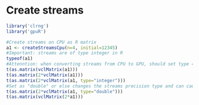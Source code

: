 <!--
%\VignetteEngine{knitr::knitr}
%\VignetteIndexEntry{Create streams}
-->

# Create streams
```r
library('clrng')
library('gpuR')
```

```r
#Create streams on CPU as R matrix
a1 <- createStreamsCpu(n=4, initial=12345)
#Important: streams are of type integer in R
typeof(a1) 
#Attenntion: when converting streams from CPU to GPU, should set type = "integer", or leave it as default NULL
t(as.matrix(vclMatrix(a1)))
t(as.matrix(2*vclMatrix(a1)))
t(as.matrix(2*vclMatrix(a1, type="integer"))) 
#Set as "double" or else changes the streams precision type and can cause problems
t(as.matrix(2*vclMatrix(a1, type="double"))) 
t(as.matrix(vclMatrix(2*a1)))
```
